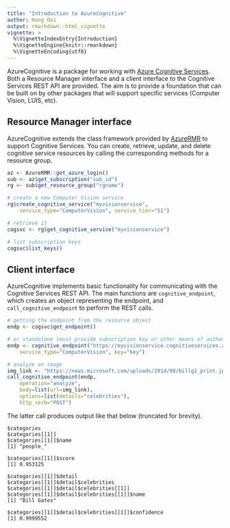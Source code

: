 ```yaml
---
title: "Introduction to AzureCognitive"
author: Hong Ooi
output: rmarkdown::html_vignette
vignette: >
  %\VignetteIndexEntry{Introduction}
  %\VignetteEngine{knitr::rmarkdown}
  %\VignetteEncoding{utf8}
---
```


AzureCognitive is a package for working with [Azure Cognitive Services](https://azure.microsoft.com/services/cognitive-services/). Both a Resource Manager interface and a client interface to the Cognitive Services REST API are provided. The aim is to provide a foundation that can be built on by other packages that will support specific services (Computer Vision, LUIS, etc).

## Resource Manager interface

AzureCognitive extends the class framework provided by [AzureRMR](https://github.com/Azure/AzureRMR) to support Cognitive Services. You can create, retrieve, update, and delete cognitive service resources by calling the corresponding methods for a resource group.

```r
az <- AzureRMR::get_azure_login()
sub <- az$get_subscription("sub_id")
rg <- sub$get_resource_group("rgname")

# create a new Computer Vision service
rg$create_cognitive_service("myvisionservice",
    service_type="ComputerVision", service_tier="S1")

# retrieve it
cogsvc <- rg$get_cognitive_service("myvisionservice")

# list subscription keys
cogsvc$list_keys()
```

## Client interface

AzureCognitive implements basic functionality for communicating with the Cognitive Services REST API. The main functions are `cognitive_endpoint`, which creates an object representing the endpoint, and `call_cognitive_endpoint` to perform the REST calls.

```r
# getting the endpoint from the resource object
endp <- cogsvc$get_endpoint()

# or standalone (must provide subscription key or other means of authentication)
endp <- cognitive_endpoint("https://myvisionservice.cognitiveservices.azure.com/",
    service_type="ComputerVision", key="key")

# analyze an image
img_link <- "https://news.microsoft.com/uploads/2014/09/billg1_print.jpg"
call_cognitive_endpoint(endp,
    operation="analyze",
    body=list(url=img_link),
    options=list(details="celebrities"),
    http_verb="POST")
```

The latter call produces output like that below (truncated for brevity).

```
$categories
$categories[[1]]
$categories[[1]]$name
[1] "people_"

$categories[[1]]$score
[1] 0.953125

$categories[[1]]$detail
$categories[[1]]$detail$celebrities
$categories[[1]]$detail$celebrities[[1]]
$categories[[1]]$detail$celebrities[[1]]$name
[1] "Bill Gates"

$categories[[1]]$detail$celebrities[[1]]$confidence
[1] 0.9999552
```

